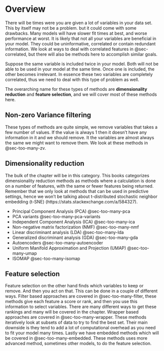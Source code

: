 # Overview {#sec-too-many}

There will be times were you are given a lot of variables in your data set. This by itself may not be a problem. but it could come with some drawbacks. Many models will have slower fit times at best, and worse performance at worst. It is likely that not all your variables are beneficial in your model. They could be uninformative, correlated or contain redundant information. We look at ways to deal with correlated features in @sec-correlated, but there will also be methods here to accomplish similar goals.

Suppose the same variable is included twice in your model. Both will not be able to be used in your model at the same time. Once one is included, the other becomes irrelevant. In essence these two variables are completely correlated, thus we need to deal with this type of problem as well.

The overarching name for these types of methods are **dimensionality reduction** and **feature selection**, and we will cover most of these methods here.

## Non-zero Variance filtering

These types of methods are quite simple, we remove variables that takes a few number of values. If the value is always 1 then it doesn't have any information in it and we should remove. It the variables are almost always the same we might want to remove them. We look at these methods in @sec-too-many-zv.

## Dimensionality reduction

The bulk of the chapter will be in this category. This books categorizes dimensionality reduction methods as methods where a calculation is done on a number of features, with the same or fewer features being returned. Remember that we only look at methods that can be used in predictive settings, hence we won't be talking about t-distributed stochastic neighbor embedding (t-SNE) (https://stats.stackexchange.com/a/584327).

- Principal Component Analysis (PCA) @sec-too-many-pca
- PCA variants @sec-too-many-pca-variants
- Independent Component Analysis (ICA) @sec-too-many-ica
- Non-negative matrix factorization (NMF) @sec-too-many-nmf
- Linear discriminant analysis (LDA) @sec-too-many-lda
- Generalized discriminant analysis (GDA) @sec-too-many-gda
- Autoencoders @sec-too-many-autoencoder
- Uniform Manifold Approximation and Projection (UMAP) @sec-too-many-umap
- ISOMAP @sec-too-many-isomap

## Feature selection

Feature selection on the other hand finds which variables to keep or remove. And then you act on that. This can be done in a couple of different ways. Filter based approaches are covered in @sec-too-many-filter, these methods give each feature a score or rank, and then you use this information to select variables. There are many different ways to get these rankings and many will be covered in the chapter. Wrapper based approaches are covered in @sec-too-many-wrapper. These methods iteratively look at subsets of data to try to find the best set. Their main downside is they tend to add a lot of computational overhead as you need to fit your model many times. Lastly we have embedded methods which will be covered in @sec-too-many-embedded. These methods uses more advanced method, sometimes other models, to do the feature selection.
